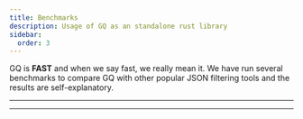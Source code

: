 ```yaml
---
title: Benchmarks
description: Usage of GQ as an standalone rust library
sidebar:
  order: 3
---
```



GQ is **FAST** and when we say fast, we really mean it. We have run several benchmarks to compare GQ with other popular JSON filtering tools and the results are self-explanatory.

<ComparisonChart title="Dot operator processing time" subtitle="Time taken to process a JSON object with 1000 keys" gq={200} jq={1500} />

---

<ComparisonChart title="Array filtering" subtitle="Time taken to process a JSON object with 1000 keys" gq={100} jq={850} />

---

<ComparisonChart title="Big JSON" subtitle="Time taken to process a JSON object with 1000 keys" gq={400} jq={1200} />

